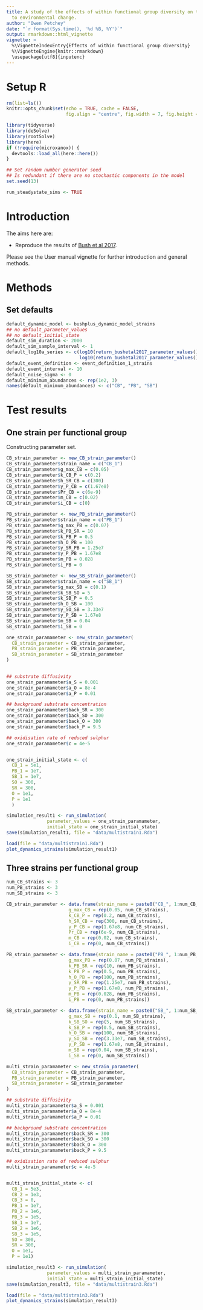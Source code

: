 ```yaml
---
title: A study of the effects of within functional group diversity on the response
  to environmental change.
author: "Owen Petchey"
date: "`r format(Sys.time(), '%d %B, %Y')`"
output: rmarkdown::html_vignette
vignette: >
  %\VignetteIndexEntry{Effects of within functional group diversity}
  %\VignetteEngine{knitr::rmarkdown}
  \usepackage[utf8]{inputenc}
---
```



# Setup R

```r
rm(list=ls())
knitr::opts_chunk$set(echo = TRUE, cache = FALSE,
                      fig.align = "centre", fig.width = 7, fig.height = 7)

library(tidyverse)
library(deSolve)
library(rootSolve)
library(here)
if (!require(microxanox)) {
  devtools::load_all(here::here())
}

## Set random number generator seed
## Is redundant if there are no stochastic components in the model
set.seed(13)

run_steadystate_sims <- TRUE
```


# Introduction

The aims here are:

* Reproduce the results of [Bush et al 2017](https://www.nature.com/articles/s41467-017-00912-x).

Please see the User manual vignette for further introduction and general methods.

# Methods

## Set defaults

```r
default_dynamic_model <- bushplus_dynamic_model_strains
## no default_parameter_values
## no default_initial_state
default_sim_duration <- 2000
default_sim_sample_interval <- 1
default_log10a_series <- c(log10(return_bushetal2017_parameter_values()["a_O"]),
                           log10(return_bushetal2017_parameter_values()["a_O"]))
default_event_definition <- event_definition_1_strains
default_event_interval <- 10
default_noise_sigma <- 0
default_minimum_abundances <- rep(1e2, 3)
names(default_minimum_abundances) <- c("CB", "PB", "SB") 
```


# Test results

## One strain per functional group

Constructing parameter set.

```r

CB_strain_parameter <- new_CB_strain_parameter()
CB_strain_parameter$strain_name = c("CB_1")
CB_strain_parameter$g_max_CB = c(0.05)
CB_strain_parameter$k_CB_P = c(0.2)
CB_strain_parameter$h_SR_CB = c(300)
CB_strain_parameter$y_P_CB = c(1.67e8)
CB_strain_parameter$Pr_CB = c(6e-9)
CB_strain_parameter$m_CB = c(0.02)
CB_strain_parameter$i_CB = c(0)

PB_strain_parameter <- new_PB_strain_parameter()
PB_strain_parameter$strain_name = c("PB_1")
PB_strain_parameter$g_max_PB = c(0.07)
PB_strain_parameter$k_PB_SR = 10
PB_strain_parameter$k_PB_P = 0.5
PB_strain_parameter$h_O_PB = 100
PB_strain_parameter$y_SR_PB = 1.25e7
PB_strain_parameter$y_P_PB = 1.67e8
PB_strain_parameter$m_PB = 0.028
PB_strain_parameter$i_PB = 0

SB_strain_parameter <- new_SB_strain_parameter()
SB_strain_parameter$strain_name = c("SB_1")
SB_strain_parameter$g_max_SB = c(0.1)
SB_strain_parameter$k_SB_SO = 5
SB_strain_parameter$k_SB_P = 0.5
SB_strain_parameter$h_O_SB = 100
SB_strain_parameter$y_SO_SB = 3.33e7
SB_strain_parameter$y_P_SB = 1.67e8
SB_strain_parameter$m_SB = 0.04
SB_strain_parameter$i_SB = 0

one_strain_paramameter <- new_strain_parameter(
  CB_strain_parameter = CB_strain_parameter,
  PB_strain_parameter = PB_strain_parameter, 
  SB_strain_parameter = SB_strain_parameter
)
                       

## substrate diffusivity
one_strain_paramameter$a_S = 0.001
one_strain_paramameter$a_O = 8e-4
one_strain_paramameter$a_P = 0.01

## background substrate concentration
one_strain_paramameter$back_SR = 300
one_strain_paramameter$back_SO = 300
one_strain_paramameter$back_O = 300
one_strain_paramameter$back_P = 9.5

## oxidisation rate of reduced sulphur
one_strain_paramameter$c = 4e-5


one_strain_initial_state <- c(
  CB_1 = 5e1,
  PB_1 = 1e7,
  SB_1 = 1e7,
  SO = 300,
  SR = 300,
  O = 1e1,
  P = 1e1
  )
```


```r
simulation_result1 <- run_simulation(
               parameter_values = one_strain_paramameter,
               initial_state = one_strain_initial_state)
save(simulation_result1, file = "data/multistrain1.Rda")

```


```r
load(file = "data/multistrain1.Rda")
plot_dynamics_strains(simulation_result1)


```



## Three strains per functional group

```r
num_CB_strains <- 3
num_PB_strains <- 3
num_SB_strains <- 3

CB_strain_parameter <- data.frame(strain_name = paste0("CB_", 1:num_CB_strains),
                       g_max_CB = rep(0.05, num_CB_strains),
                       k_CB_P = rep(0.2, num_CB_strains),
                       h_SR_CB = rep(300, num_CB_strains),
                       y_P_CB = rep(1.67e8, num_CB_strains),
                       Pr_CB = rep(6e-9, num_CB_strains),
                       m_CB = rep(0.02, num_CB_strains),
                       i_CB = rep(0, num_CB_strains))

PB_strain_parameter <- data.frame(strain_name = paste0("PB_", 1:num_PB_strains),
                       g_max_PB = rep(0.07, num_PB_strains),
                       k_PB_SR = rep(10, num_PB_strains),
                       k_PB_P = rep(0.5, num_PB_strains),
                       h_O_PB = rep(100, num_PB_strains),
                       y_SR_PB = rep(1.25e7, num_PB_strains),
                       y_P_PB = rep(1.67e8, num_PB_strains),
                       m_PB = rep(0.028, num_PB_strains),
                       i_PB = rep(0, num_PB_strains))

SB_strain_parameter <- data.frame(strain_name = paste0("SB_", 1:num_SB_strains),
                       g_max_SB = rep(0.1, num_SB_strains),
                       k_SB_SO = rep(5, num_SB_strains),
                       k_SB_P = rep(0.5, num_SB_strains),
                       h_O_SB = rep(100, num_SB_strains),
                       y_SO_SB = rep(3.33e7, num_SB_strains),  
                       y_P_SB = rep(1.67e8, num_SB_strains),
                       m_SB = rep(0.04, num_SB_strains),
                       i_SB = rep(0, num_SB_strains))

multi_strain_paramameter <- new_strain_parameter(
  CB_strain_parameter = CB_strain_parameter,
  PB_strain_parameter = PB_strain_parameter, 
  SB_strain_parameter = SB_strain_parameter
)

## substrate diffusivity
multi_strain_paramameter$a_S = 0.001
multi_strain_paramameter$a_O = 8e-4
multi_strain_paramameter$a_P = 0.01

## background substrate concentration
multi_strain_paramameter$back_SR = 300
multi_strain_paramameter$back_SO = 300
multi_strain_paramameter$back_O = 300
multi_strain_paramameter$back_P = 9.5

## oxidisation rate of reduced sulphur
multi_strain_paramameter$c = 4e-5


multi_strain_initial_state <- c(
  CB_1 = 5e3,
  CB_2 = 1e3,
  CB_3 = 0,
  PB_1 = 1e7,
  PB_2 = 1e6,
  PB_3 = 1e5,
  SB_1 = 1e7,
  SB_2 = 1e6,
  SB_3 = 1e5,
  SO = 300,
  SR = 300,
  O = 1e1,
  P = 1e1)
```


```r
simulation_result3 <- run_simulation(
               parameter_values = multi_strain_paramameter,
               initial_state = multi_strain_initial_state)
save(simulation_result3, file = "data/multistrain3.Rda")

```


```r
load(file = "data/multistrain3.Rda")
plot_dynamics_strains(simulation_result3)


```

